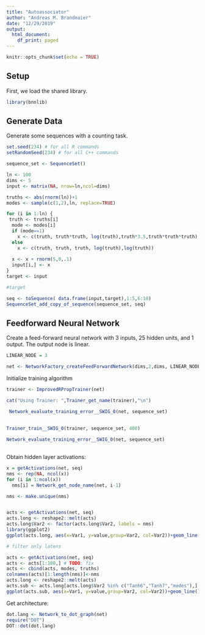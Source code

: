 ```yaml
---
title: "Autoassociator"
author: "Andreas M. Brandmaier"
date: "12/29/2019"
output:
  html_document:
    df_print: paged
---
```


```r
knitr::opts_chunk$set(echo = TRUE)
```

## Setup

First, we load the shared library.

```r
library(bnnlib)
```

## Generate Data

Generate some sequences with a counting task. 

```r
set.seed(234) # for all R commands
setRandomSeed(234) # for all C++ commands

sequence_set <- SequenceSet()

ln <- 100
dims <- 5
input <- matrix(NA, nrow=ln,ncol=dims)

truths <- abs(rnorm(ln))+1
modes <- sample(c(1,2),ln, replace=TRUE)

for (i in 1:ln) {
 truth <- truths[i]
  mode <- modes[i]
  if (mode==1)
    x <- c(truth, truth*truth, log(truth),truth*3.5,truth*truth*truth)
  else
    x <- c(truth, truth, truth, log(truth),log(truth))
  
  x <- x + rnorm(5,0,.1)
  input[i,] <- x
}
target <- input

#target

seq <- toSequence( data.frame(input,target),1:5,6:10)
SequenceSet_add_copy_of_sequence(sequence_set, seq)
```


## Feedforward Neural Network

Create a feed-forward neural network with 3 inputs, 25 hidden units, and 1 output. The output node is linear.

```r
LINEAR_NODE = 3

net <- NetworkFactory_createFeedForwardNetwork(dims,2,dims, LINEAR_NODE)
```


Initialize training algorithm

```r
trainer <- ImprovedRPropTrainer(net)

cat("Using Trainer: ",Trainer_get_name(trainer),"\n")

 Network_evaluate_training_error__SWIG_0(net, sequence_set)
 
 
Trainer_train__SWIG_0(trainer, sequence_set, 400)

Network_evaluate_training_error__SWIG_0(net, sequence_set)
 

```

Obtain hidden layer activations:

```r
x = getActivations(net, seq)
nms <- rep(NA, ncol(x))
for (i in 1:ncol(x))
  nms[i] = Network_get_node_name(net, i-1)

nms <- make.unique(nms)


acts <- getActivations(net, seq)
acts.long <- reshape2::melt(acts)
acts.long$Var2 <- factor(acts.long$Var2, labels = nms)
library(ggplot2)
ggplot(acts.long, aes(x=Var1, y=value,group=Var2, col=Var2))+geom_line()

# filter only latens

acts <- getActivations(net, seq)
acts <- acts[1:100,] # TODO: fix
acts <- cbind(acts, modes, truths)
colnames(acts)[1:length(nms)]<-nms
acts.long <- reshape2::melt(acts)
acts.sub <- acts.long[acts.long$Var2 %in% c("Tanh6","Tanh7","modes"),]
ggplot(acts.sub, aes(x=Var1, y=value,group=Var2, col=Var2))+geom_line()

```

Get architecture:

```r
dot.lang <- Network_to_dot_graph(net)
require("DOT")
DOT::dot(dot.lang)
```
